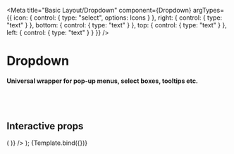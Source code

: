 
<Meta
  title="Basic Layout/Dropdown"
  component={Dropdown}
  argTypes={{
    icon: { control: { type: "select", options: Icons } },
    right: { control: { type: "text" } },
    bottom: { control: { type: "text" } },
    top: { control: { type: "text" } },
    left: { control: { type: "text" } }
  }}
/>

# Dropdown

#### Universal wrapper for pop-up menus, select boxes, tooltips etc.

<br />
<br />

## Interactive props

  <StyledBox position="relative" height="200px">
    <Dropdown
      {...args}
      render={dismiss => (
        <FlexColumn
          padding="1"
          border="dark"
          borderRadius="light"
          height="200px"
          width="200px"
          alignItems="flex-end"
        >
          <Icon icon={Icons.Cross} onClick={dismiss} clickable />
        </FlexColumn>
      )}
    />
  </StyledBox>
);

<Canvas>
  <Story
    name="Default"
    args={{
      icon: Icons.Add,
      title: "Open Dropdown",
      top: "22px"
    }}
  >
    {Template.bind({})}
  </Story>
</Canvas>

<ArgsTable story="Default" />
